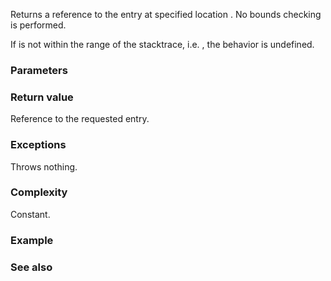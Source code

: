 {{cpp/utility/basic_stacktrace/title | operator[]}}
{{cpp/utility/basic_stacktrace/navbar}}
{{ddcl | since=c++23 |
const_reference operator[]( size_type pos ) const;
}}

Returns a reference to the entry at specified location {{tt|pos}}. No bounds checking is performed.

If {{tt|pos}} is not within the range of the stacktrace, i.e. {{c|1=pos &gt;= size()}}, the behavior is undefined.

===Parameters===
{{par begin}}
{{par | pos | position of the stacktrace entry to return}}
{{par end}}

===Return value===
Reference to the requested entry.

===Exceptions===
Throws nothing.

===Complexity===
Constant.

===Example===
{{example}}

===See also===
{{dsc begin}}
{{dsc inc | cpp/utility/basic_stacktrace/dsc at}}
{{dsc end}}

{{langlinks|es|ja|ru|zh}}